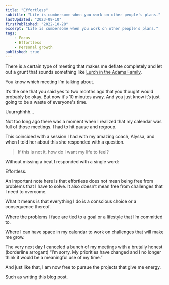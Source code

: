 ```yaml
---
title: "Effortless"
subtitle: "Life is cumbersome when you work on other people's plans."
lastUpdated: "2023-09-10"
firstPublished: "2022-10-28"
excerpt: "Life is cumbersome when you work on other people's plans."
tags:
    - Focus
    - Effortless
    - Personal growth
published: true
---
```



There is a certain type of meeting that makes me deflate completely and let out a grunt that sounds something like [Lurch in the Adams Family](https://www.youtube.com/watch?v=k-oqgIZGhbU). 

You know which meeting I’m talking about. 

It’s the one that you said yes to two months ago that you thought would probably be okay. But now it's 10 minutes away. And you just know it’s just going to be a waste of everyone's time. 

Uuurrghhhh…

Not too long ago there was a moment when I realized that my calendar was full of those meetings. I had to hit pause and regroup. 

This coincided with a session I had with my amazing coach, Alyssa, and when I told her about this she responded with a question. 

> If this is not it, how do I want my life to feel? 

Without missing a beat I responded with a single word: 

Effortless.

An important note here is that effortless does not mean being free from problems that I have to solve. It also doesn’t mean free from challenges that I need to overcome. 

What it means is that everything I do is a conscious choice or a consequence thereof. 

Where the problems I face are tied to a goal or a lifestyle that I’m committed to. 

Where I can have space in my calendar to work on challenges that will make me grow.

The very next day I canceled a bunch of my meetings with a brutally honest (borderline arrogant) “I’m sorry. My priorities have changed and I no longer think it would be a meaningful use of my time.” 

And just like that, I am now free to pursue the projects that give me energy.

Such as writing this blog post.

